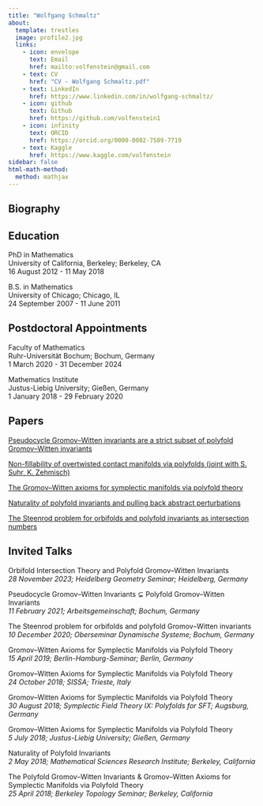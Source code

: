 ```yaml
---
title: "Wolfgang Schmaltz"
about:
  template: trestles
  image: profile2.jpg
  links:
    - icon: envelope
      text: Email
      href: mailto:volfenstein@gmail.com
    - text: CV
      href: "CV - Wolfgang Schmaltz.pdf"
    - text: LinkedIn
      href: https://www.linkedin.com/in/wolfgang-schmaltz/
    - icon: github
      text: Github
      href: https://github.com/volfenstein1
    - icon: infinity
      text: ORCID
      href: https://orcid.org/0000-0002-7589-7719
    - text: Kaggle
      href: https://www.kaggle.com/volfenstein
sidebar: false
html-math-method:
  method: mathjax
---
```


## Biography

## Education

PhD in Mathematics \
University of California, Berkeley; Berkeley, CA \
16 August 2012 - 11 May 2018

B.S. in Mathematics \
University of Chicago; Chicago, IL \
24 September 2007 - 11 June 2011

## Postdoctoral Appointments

Faculty of Mathematics \
Ruhr-Universität Bochum; Bochum, Germany \
1 March 2020 - 31 December 2024

Mathematics Institute \
Justus-Liebig University; Gießen, Germany \
1 January 2018 - 29 February 2020

## Papers

[Pseudocycle Gromov--Witten invariants are a strict subset of polyfold Gromov--Witten invariants](https://arxiv.org/abs/2308.14204)

[Non-fillability of overtwisted contact manifolds via polyfolds (joint with S. Suhr, K. Zehmisch)](https://arxiv.org/abs/2011.02249)

[The Gromov--Witten axioms for symplectic manifolds via polyfold theory](https://arxiv.org/abs/1912.13374)

[Naturality of polyfold invariants and pulling back abstract perturbations](https://arxiv.org/abs/1912.13370)

[The Steenrod problem for orbifolds and polyfold invariants as intersection numbers](https://arxiv.org/abs/1904.02186)

## Invited Talks

Orbifold Intersection Theory and Polyfold Gromov--Witten Invariants \
_28 November 2023; Heidelberg Geometry Seminar; Heidelberg, Germany_

Pseudocycle Gromov--Witten Invariants $\subsetneq$ Polyfold Gromov--Witten Invariants \
_11 February 2021; Arbeitsgemeinschaft; Bochum, Germany_

The Steenrod problem for orbifolds and polyfold Gromov--Witten invariants \
_10 December 2020; Oberseminar Dynamische Systeme; Bochum, Germany_

Gromov--Witten Axioms for Symplectic Manifolds via Polyfold Theory \
_15 April 2019; Berlin-Hamburg-Seminar; Berlin, Germany_

Gromov--Witten Axioms for Symplectic Manifolds via Polyfold Theory \
_24 October 2018; SISSA; Trieste, Italy_

Gromov--Witten Axioms for Symplectic Manifolds via Polyfold Theory \
_30 August 2018; Symplectic Field Theory IX: Polyfolds for SFT; Augsburg, Germany_

Gromov--Witten Axioms for Symplectic Manifolds via Polyfold Theory \
_5 July 2018; Justus-Liebig University; Gießen, Germany_

Naturality of Polyfold Invariants \
_2 May 2018; Mathematical Sciences Research Institute; Berkeley, California_

The Polyfold Gromov–Witten Invariants \& Gromov--Witten Axioms for Symplectic Manifolds via Polyfold Theory \
_25 April 2018; Berkeley Topology Seminar; Berkeley, California_
